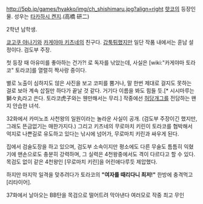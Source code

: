 http://5pb.jp/games/hyakko/img/ch_shishimaru.jpg?align=right [[햣코]]의 등장인물. 성우는 [[타카하시 켄지]].(高橋 研二)

2학년 남학생.

[[쿄고쿠 야나기]]와 [[카게야마 키츠네]]의 친구다. 
[[갑툭튀]]했지만 일단 작품 내에서는 훈남 설정이다. 검도부 주장.

첫 등장 때 아유미를 좋아하는 건가?! 로 독자를 낚았는데, 사실은 [wiki:"카게야마 토라코" 토라코]를 열렬히 짝사랑 중이다.

별로 노출이 심하지도 않은 사진을 보고 코피를 뿜거나, 말 한번 제대로 걸지도 못하는 걸로 보아 계속 삽질만 하다가 끝날 것 같다. 거기다 이름을 봐도 힘들 듯.[* 시시마루는 獅々丸라고 쓴다. 토라코虎子와는 웬만해서는 무리.] 작중에선 [[허당]]개그를 전담하는 왠지 안습한 녀석.

32화에서 카미노조 사천왕의 일원이라는 놀라운 사실이 공개. (검도부 주장이긴 했지만, 그래도 뜬금없기는 매한가지다.) 그리고 키츠네의 무로마치 키린이 토라코를 협박해서 억지로 나쁜길로 유도하고 있다는 낚시에 넘어가, 무로마치 키린과 싸우게 된다.

집에서 검술도장을 하고 있으며, 검도부 소속이지만 평소에도 다른 무술도 틈틈히 익혔기에 맨손으로도 충분히 강력하며, 그 실력은 4천왕중에서도 격이 다르다고 할 수 있다. 목검도 없이 같은 4천왕인 [무로마치 키린]을 어린애다루듯 제압했다. 

하지만 마지막 일격을 맞추려다가 토라코의 '''"여자를 때리다니 최저!"''' 한방에 충격먹고 [리타이어].

37화에서 날아오는 BB탄을 목검으로 떨어트려 막아낸다
여러모로 작중 최고 무인
